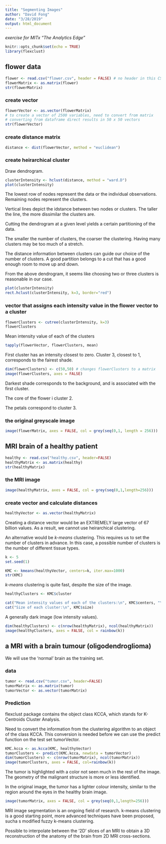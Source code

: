 ```yaml
---
title: "Segmenting Images"
author: "David Fong"
date: "3/28/2019"
output: html_document
---
```


*exercise for MITx "The Analytics Edge"*

```r
knitr::opts_chunk$set(echo = TRUE)
library(flexclust)
```

## flower data

```r
flower <- read.csv("flower.csv", header = FALSE) # no header in this CSV file
flowerMatrix <- as.matrix(flower)
str(flowerMatrix)
```

### create vector

```r
flowerVector <- as.vector(flowerMatrix)
# to create a vector of 2500 variables, need to convert from matrix
# converting from dataframe direct results in 50 x 50 vectors
str(flowerVector)
```

### create distance matrix

```r
distance <- dist(flowerVector, method = "euclidean")
```

### create heirarchical cluster

Draw dendrogram.

```r
clusterIntensity <- hclust(distance, method = "ward.D")
plot(clusterIntensity)
```

The lowest row of nodes represent the data or the individual observations.
Remaining nodes represent the clusters.

Vertical lines depict the idstance between two nodes or clusters.
The taller the line, the more dissimilar the clusters are.

Cutting the dendrogram at a given level yields a certain partitioning of the data.

The smaller the number of clusters, the coarser the clustering.
Having many clusters may be too much of a stretch.

The distance information between clusters can guide our choice of the number of clusters. A good partition belongs to a cut that has a good enough room to move up and down.

From the above dendrogram, it seems like choosing two or three clusters is reasonable in our case.

```r
plot(clusterIntensity)
rect.hclust(clusterIntensity, k=3, border="red")
```

### vector that assigns each intensity value in the flower vector to a cluster

```r
flowerClusters <- cutree(clusterIntensity, k=3)
flowerClusters
```

Mean intensity value of each of the clusters

```r
tapply(flowerVector, flowerClusters, mean)
```

First cluster has an intensity closest to zero. Cluster 3, closest to 1, corresponds to the fairest shade.

```r
dim(flowerClusters) <- c(50,50) # changes flowerClusters to a matrix
image(flowerClusters, axes = FALSE)
```

Darkest shade corresponds to the background, and is associated with the first cluster.

The core of the flower i cluster 2.

The petals correspond to cluster 3.

### the original greyscale image

```r
image(flowerMatrix, axes = FALSE, col = grey(seq(0,1, length = 256)))
```

## MRI brain of a healthy patient

```r
healthy <- read.csv("healthy.csv", header=FALSE)
healthyMatrix <- as.matrix(healthy)
str(healthyMatrix)
```

### the MRI image

```r
image(healthyMatrix, axes = FALSE, col = grey(seq(0,1,length=256)))
```

### create vector and calculate distances

```r
healthyVector <- as.vector(healthyMatrix)
```

Creating a distance vector would be an EXTREMELY large vector
of 67 billion values. As a result, we cannot use heirarchical clustering.

An alternative would be *k-means* clustering. This requires us to
set the number of clusters in advance. In this case, a possible number
of clusters is the number of different tissue types.

```r
k <- 5
set.seed(1)

KMC <- kmeans(healthyVector, centers=k, iter.max=1000)
str(KMC)
```

*k-means* clustering is quite fast, despite the size of the image.

```r
healthyClusters <- KMC$cluster

cat("Mean intensity values of each of the clusters:\n", KMC$centers, "\n")
cat("Size of each cluster:\n", KMC$size)
```

A generally dark image (low intensity values).

```r
dim(healthyClusters) <- c(nrow(healthyMatrix), ncol(healthyMatrix))
image(healthyClusters, axes = FALSE, col = rainbow(k))
```

## a MRI with a brain tumour (oligodendroglioma)

We will use the 'normal' brain as the training set.

### data

```r
tumor <- read.csv("tumor.csv", header=FALSE)
tumorMatrix <- as.matrix(tumor)
tumorVector <- as.vector(tumorMatrix)
```

### Prediction

flexclust package contains the object class KCCA, which stands for K-Centroids Cluster Analysis.

Need to convert the information from the clustering algorithm to an object of the class KCCA.
This conversion is needed before we can use the predict function on the test set tumorVector.

```r
KMC.kcca <- as.kcca(KMC, healthyVector)
tumorClusters <- predict(KMC.kcca, newdata = tumorVector)
dim(tumorClusters) <- c(nrow(tumorMatrix), ncol(tumorMatrix))
image(tumorClusters, axes = FALSE, col=rainbow(k))
```

The tumor is highlighted with a color not seen much in the rest of the image.
The geometry of the malignant structure is more or less identified.

In the original image, the tumor has a lighter colour intensity, similar to the
region around the eyes in the healthy brain image.

```r
image(tumorMatrix, axes = FALSE, col = grey(seq(0,1,length=256)))
```

MRI image segmentation is an ongoing field of research. k-means clustering is a 
good starting point, more advanced techniques have been proposed, sucha s modified
fuzzy k-means clustering.

Possible to interpolate between the '2D' slices of an MRI to obtain a 3D reconstruction
of the anatomy of the brain from 2D MRI cross-sections.